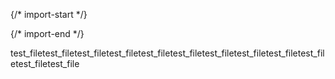 
{/* import-start */}
  
{/* import-end */}
   
<STitle>
test_filetest_filetest_filetest_filetest_filetest_filetest_filetest_filetest_filetest_filetest_filetest_file
</STitle>

